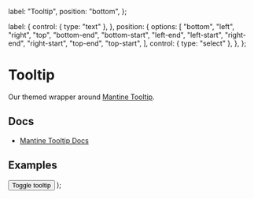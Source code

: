 
  label: "Tooltip",
  position: "bottom",
};

  label: {
    control: { type: "text" },
  },
  position: {
    options: [
      "bottom",
      "left",
      "right",
      "top",
      "bottom-end",
      "bottom-start",
      "left-end",
      "left-start",
      "right-end",
      "right-start",
      "top-end",
      "top-start",
    ],
    control: { type: "select" },
  },
};

<Meta of={TooltipStories} />

# Tooltip

Our themed wrapper around [Mantine Tooltip](https://v6.mantine.dev/core/tooltip/).

## Docs

* [Mantine Tooltip Docs](https://v6.mantine.dev/core/tooltip/)

## Examples

  <Flex justify="center">
    <Tooltip {...args}>
      <Button variant="filled">Toggle tooltip</Button>
    </Tooltip>
  </Flex>
);


<Canvas>
  <Story of={TooltipStories.Default_} />
</Canvas>
